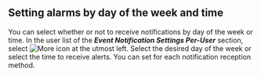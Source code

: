 ## Setting alarms by day of the week and time

You can select whether or not to receive notifications by day of the week or time. In the user list of the **_Event Notification Settings Per-User_** section, select ![More icon](/img/ico-more-down.svg) at the utmost left. Select the desired day of the week or select the time to receive alerts. You can set for each notification reception method.

<ImgLang img='set-event-day-time.png' desc='Receiving alerts by day of the week or time' />
